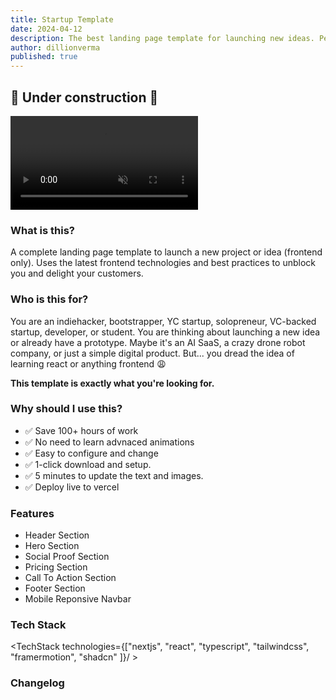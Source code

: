 ```yaml
---
title: Startup Template
date: 2024-04-12
description: The best landing page template for launching new ideas. Perfect for bootstrappers and pre-PMF VC backed startups.
author: dillionverma
published: true
---
```


## 🚧 Under construction 🚧

<div className="max-w-[800px]">
    <video
        autoPlay
        loop
        muted
        src="/startup-template-demo.mp4"
        className="w-full rounded-xl border shadow-2xl"
    /> 
    <div className="flex sm:flex-row gap-2 w-full flex-col">
        <RepoDownload repo={'startup-template'} owner={'dillionverma'} />
        <TemplatePreview href="https://startup-template-sage.vercel.app/">Live Preview </TemplatePreview>
    </div>
</div>



### What is this?
A complete landing page template to launch a new project or idea (frontend only). Uses the latest frontend technologies and best practices to unblock you and delight your customers.


### Who is this for?
You are an indiehacker, bootstrapper, YC startup, solopreneur, VC-backed startup, developer, or student. You are thinking about launching a new idea or already have a prototype. Maybe it's an AI SaaS, a crazy drone robot company, or just a simple digital product.  But... you dread the idea of learning react or anything frontend 😩

**This template is exactly what you're looking for.**

### Why should I use this?
- ✅ Save 100+ hours of work
- ✅ No need to learn advnaced animations
- ✅ Easy to configure and change
- ✅ 1-click download and setup. 
- ✅ 5 minutes to update the text and images. 
- ✅ Deploy live to vercel

### Features
- Header Section 
- Hero Section
- Social Proof Section
- Pricing Section
- Call To Action Section
- Footer Section
- Mobile Reponsive Navbar

### Tech Stack
<TechStack technologies={["nextjs", "react", "typescript", "tailwindcss", "framermotion", "shadcn" ]}/ >

### Changelog
<CommitList repo='startup-template' owner='dillionverma' />
